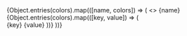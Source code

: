 
<Meta title="Styles/Colors" />

<Title>Colors</Title>

<Stack>
  {Object.entries(colors).map(([name, colors]) => (
    <>
      <Typography variant="h4" sx={{mb: 4, mt: 8, textTransform: "capitalize" }}>{name}</Typography>
      <Grid container spacing={2}>
        {Object.entries(colors).map(([key, value]) => (
          <Grid item xs={6}>
            <div
              style={{
                backgroundColor: value,
                height: "50px",
              }}
            />
            <Stack direction="row" justifyContent="space-between" sx={{ p: 1 }}>
              <Typography variant="body4">{key}</Typography>
              <Typography variant="body4">{value}</Typography>
            </Stack>
          </Grid>
        ))}
      </Grid>
    </>
  ))}
</Stack>
